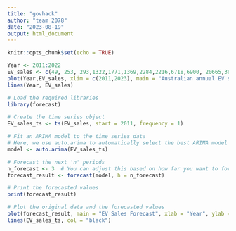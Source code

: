 ---
title: "govhack"
author: "team 2078"
date: "2023-08-19"
output: html_document
---

```{r setup, include=FALSE}
knitr::opts_chunk$set(echo = TRUE)
```

``` {r}
Year <- 2011:2022
EV_sales <- c(49, 253, 293,1322,1771,1369,2284,2216,6718,6900, 20665,39553)
plot(Year,EV_sales, xlim = c(2011,2023), main = "Australian annual EV sales from EVC", ylim = c(0, 40000))
lines(Year, EV_sales)
```

``` {r}
# Load the required libraries
library(forecast)

# Create the time series object
EV_sales_ts <- ts(EV_sales, start = 2011, frequency = 1)

# Fit an ARIMA model to the time series data
# Here, we use auto.arima to automatically select the best ARIMA model
model <- auto.arima(EV_sales_ts)

# Forecast the next 'n' periods
n_forecast <- 3  # You can adjust this based on how far you want to forecast
forecast_result <- forecast(model, h = n_forecast)

# Print the forecasted values
print(forecast_result)

# Plot the original data and the forecasted values
plot(forecast_result, main = "EV Sales Forecast", xlab = "Year", ylab = "Sales")
lines(EV_sales_ts, col = "black")

```

``` {r}
```

``` {r}
```

``` {r}
```